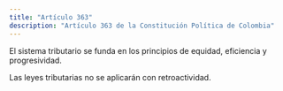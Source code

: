 ```yaml
---
title: "Artículo 363"
description: "Artículo 363 de la Constitución Política de Colombia"
---
```

El sistema tributario se funda en los principios de equidad, eficiencia y progresividad.

Las leyes tributarias no se aplicarán con retroactividad.